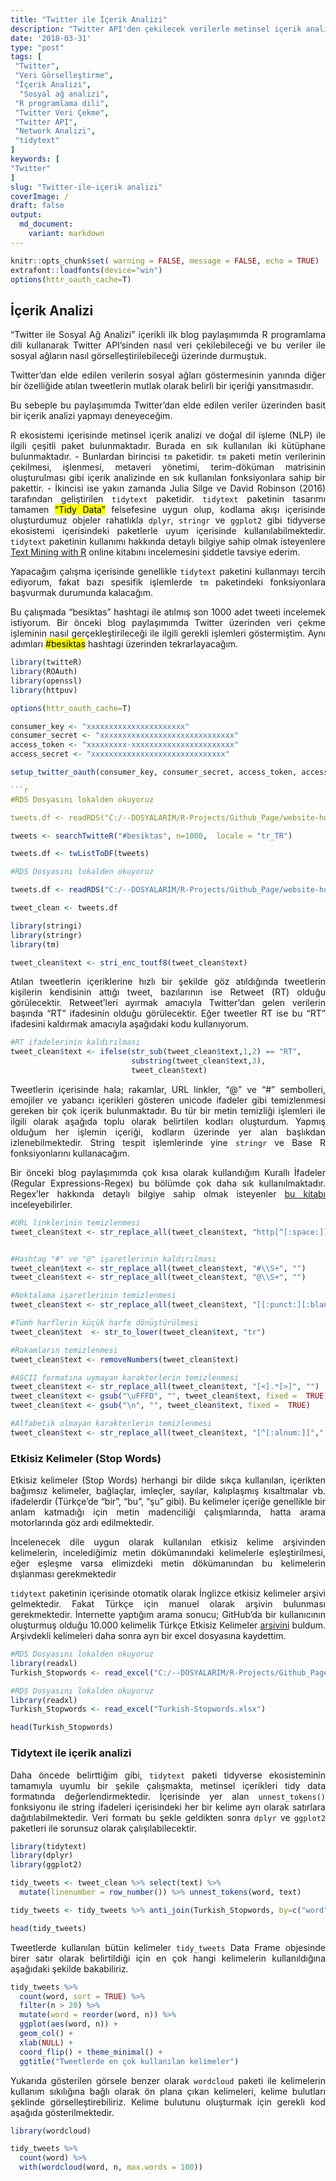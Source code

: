 ```yaml
---
title: "Twitter ile İçerik Analizi"
description: "Twitter API'den çekilecek verilerle metinsel içerik analizi"
date: '2018-03-31'
type: "post"
tags: [
 "Twitter",
 "Veri Görselleştirme",
 "İçerik Analizi",
  "Sosyal ağ analizi",
 "R programlama dili",
 "Twitter Veri Çekme",
 "Twitter API",
 "Network Analizi",
 "tidytext"
]
keywords: [
"Twitter"
]
slug: "Twitter-ile-içerik analizi"
coverImage: /
draft: false
output:
  md_document:
    variant: markdown
---
```


<style>
body {
text-align: justify}
</style>


```r
knitr::opts_chunk$set( warning = FALSE, message = FALSE, echo = TRUE)
extrafont::loadfonts(device="win")
options(httr_oauth_cache=T)
```

## İçerik Analizi


"Twitter ile Sosyal Ağ Analizi" içerikli ilk blog paylaşımımda R programlama dili kullanarak  Twitter API'sinden nasıl veri çekilebileceği ve bu veriler ile sosyal ağların nasıl görselleştirilebileceği üzerinde durmuştuk.

Twitter'dan elde edilen verilerin sosyal ağları göstermesinin yanında diğer bir özelliğide atılan tweetlerin mutlak olarak belirli bir içeriği yansıtmasıdır.

Bu sebeple bu paylaşımımda Twitter'dan elde edilen veriler üzerinden basit bir içerik analizi yapmayı deneyeceğim.

R ekosistemi içerisinde metinsel içerik analizi ve doğal dil işleme (NLP) ile ilgili çeşitli paket bulunmaktadır. Burada en sık kullanılan iki kütüphane bulunmaktadır. 
- Bunlardan birincisi `tm` paketidir. `tm` paketi metin verilerinin çekilmesi, işlenmesi, metaveri yönetimi, terim-döküman matrisinin oluşturulması gibi içerik analizinde en sık kullanılan fonksiyonlara sahip bir pakettir. 
- İkincisi ise yakın zamanda Julia Silge ve David Robinson (2016) tarafından geliştirilen `tidytext` paketidir. `tidytext` paketinin tasarımı tamamen <mark>"Tidy Data"</mark> felsefesine uygun olup, kodlama akışı içerisinde oluşturdumuz objeler rahatlıkla `dplyr`, `stringr` ve `ggplot2` gibi tidyverse ekosistemi içerisindeki paketlerle uyum içerisinde kullanılabilmektedir. `tidytext` paketinin kullanımı hakkında detaylı bilgiye sahip olmak isteyenlere [Text Mining with R](https://www.tidytextmining.com/) online kitabını incelemesini şiddetle tavsiye ederim.

Yapacağım çalışma içerisinde genellikle `tidytext` paketini kullanmayı tercih ediyorum, fakat bazı spesifik işlemlerde `tm` paketindeki fonksiyonlara başvurmak durumunda kalacağım.

Bu çalışmada "besiktas" hashtagi ile atılmış son 1000 adet tweeti incelemek istiyorum. Bir önceki blog paylaşımımda Twitter üzerinden veri çekme işleminin nasıl gerçekleştirileceği ile ilgili gerekli işlemleri göstermiştim. Aynı adımları <mark>#besiktas</mark> hashtagi üzerinden tekrarlayacağım.

```r
library(twitteR)
library(ROAuth)
library(openssl)
library(httpuv)

options(httr_oauth_cache=T)

consumer_key <- "xxxxxxxxxxxxxxxxxxxxxx"
consumer_secret <- "xxxxxxxxxxxxxxxxxxxxxxxxxxxxxx"
access_token <- "xxxxxxxxx-xxxxxxxxxxxxxxxxxxxxxxx"
access_secret <- "xxxxxxxxxxxxxxxxxxxxxxxxxxxxxx"

setup_twitter_oauth(consumer_key, consumer_secret, access_token, access_secret)

```r
#RDS Dosyasını lokalden okuyoruz

tweets.df <- readRDS("C:/--DOSYALARIM/R-Projects/Github_Page/website-hugo/static/Veri/tweets.df2.rds")

```

```r
tweets <- searchTwitteR("#besiktas", n=1000,  locale = "tr_TR")

tweets.df <- twListToDF(tweets)
```

```r
#RDS Dosyasını lokalden okuyoruz

tweets.df <- readRDS("C:/--DOSYALARIM/R-Projects/Github_Page/website-hugo/static/Veri/tweets.df2.rds")

```

```r
tweet_clean <- tweets.df

library(stringi)
library(stringr)
library(tm)

tweet_clean$text <- stri_enc_toutf8(tweet_clean$text)
```

Atılan tweetlerin içeriklerine hızlı bir şekilde göz atıldığında tweetlerin kişilerin kendisinin attığı tweet, bazılarının ise Retweet (RT) olduğu görülecektir. Retweet'leri ayırmak amacıyla Twitter'dan gelen verilerin başında "RT" ifadesinin olduğu görülecektir. Eğer tweetler RT ise bu "RT" ifadesini kaldırmak amacıyla aşağıdaki kodu kullanıyorum.

```r
#RT ifadelerinin kaldırılması
tweet_clean$text <- ifelse(str_sub(tweet_clean$text,1,2) == "RT",
                           substring(tweet_clean$text,3),
                           tweet_clean$text)
```

Tweetlerin içerisinde hala; rakamlar, URL linkler, "@" ve "#" sembolleri, emojiler ve  yabancı içerikleri gösteren unicode ifadeler gibi temizlenmesi gereken bir çok içerik bulunmaktadır. Bu tür bir metin temizliği işlemleri ile ilgili olarak aşağıda toplu olarak belirtilen kodları oluşturdum. Yapmış olduğum her işlemin içeriği, kodların üzerinde yer alan başlıkdan izlenebilmektedir. String tespit işlemlerinde yine `stringr` ve Base R fonksiyonlarını kullanacağım. 

Bir önceki blog paylaşımımda çok kısa olarak kullandığım Kurallı İfadeler (Regular Expressions-Regex) bu bölümde çok daha sık kullanılmaktadır. Regex'ler hakkında detaylı bilgiye sahip olmak isteyenler [bu kitabı](http://www.gastonsanchez.com/r4strings/) inceleyebilirler.

```r
#URL linklerinin temizlenmesi
tweet_clean$text <- str_replace_all(tweet_clean$text, "http[^[:space:]]*", "")


#Hashtag "#" ve "@" işaretlerinin kaldırılması
tweet_clean$text <- str_replace_all(tweet_clean$text, "#\\S+", "")
tweet_clean$text <- str_replace_all(tweet_clean$text, "@\\S+", "")

#Noktalama işaretlerinin temizlenmesi
tweet_clean$text <- str_replace_all(tweet_clean$text, "[[:punct:][:blank:]]+", " ")

#Tümh harflerin küçük harfe dönüştürülmesi
tweet_clean$text  <- str_to_lower(tweet_clean$text, "tr")

#Rakamların temizlenmesi
tweet_clean$text <- removeNumbers(tweet_clean$text)

#ASCII formatına uymayan karakterlerin temizlenmesi
tweet_clean$text <- str_replace_all(tweet_clean$text, "[<].*[>]", "")
tweet_clean$text <- gsub("\uFFFD", "", tweet_clean$text, fixed =  TRUE)
tweet_clean$text <- gsub("\n", "", tweet_clean$text, fixed =  TRUE)

#Alfabetik olmayan karakterlerin temizlenmesi
tweet_clean$text <- str_replace_all(tweet_clean$text, "[^[:alnum:]]"," " )
```


### Etkisiz Kelimeler (Stop Words)

Etkisiz kelimeler (Stop Words) herhangi bir dilde sıkça kullanılan, içerikten bağımsız kelimeler, bağlaçlar, imleçler, sayılar, kalıplaşmış kısaltmalar vb. ifadelerdir (Türkçe’de “bir”, “bu”, “şu” gibi). Bu kelimeler içeriğe genellikle bir anlam katmadığı için metin madenciliği çalışmlarında, hatta arama motorlarında göz ardı edilmektedir.

İncelenecek dile uygun olarak kullanılan etkisiz kelime arşivinden  kelimelerin, incelediğimiz metin dökümanındaki kelimelerle eşleştirilmesi, eğer eşleşme varsa elimizdeki metin dökümanından bu kelimelerin dışlanması gerekmektedir

`tidytext` paketinin içerisinde otomatik olarak İnglizce etkisiz kelimeler arşivi gelmektedir. Fakat Türkçe için manuel olarak arşivin bulunması gerekmektedir. İnternette yaptığım arama sonucu; GitHub'da bir kullanıcının oluşturmuş olduğu 10.000 kelimelik Türkçe Etkisiz Kelimeler [arşivini](https://github.com/ahmetax/trstop) buldum. Arşivdekli kelimeleri daha sonra ayrı bir excel dosyasına kaydettim.

```r
#RDS Dosyasını lokalden okuyoruz
library(readxl)
Turkish_Stopwords <- read_excel("C:/--DOSYALARIM/R-Projects/Github_Page/website-hugo/static/Veri/Turkish-Stopwords.xlsx")
```

```r
#RDS Dosyasını lokalden okuyoruz
library(readxl)
Turkish_Stopwords <- read_excel("Turkish-Stopwords.xlsx")
```

```r
head(Turkish_Stopwords)
```

### Tidytext ile içerik analizi

Daha öncede belirttiğim gibi, `tidytext` paketi tidyverse ekosisteminin tamamıyla uyumlu bir şekile çalışmakta, metinsel içerikleri tidy data formatında değerlendirmektedir. İçerisinde yer alan `unnest_tokens()` fonksiyonu ile string ifadeleri içerisindeki her bir kelime ayrı olarak satırlara dağıtılabilmektedir. Veri formatı bu şekle geldikten sonra `dplyr` ve `ggplot2` paketleri ile sorunsuz olarak çalışılabilecektir.


```r
library(tidytext)
library(dplyr)
library(ggplot2)

tidy_tweets <- tweet_clean %>% select(text) %>% 
  mutate(linenumber = row_number()) %>% unnest_tokens(word, text)

tidy_tweets <- tidy_tweets %>% anti_join(Turkish_Stopwords, by=c("word"="STOPWORD"))

head(tidy_tweets)
```

Tweetlerde kullanılan bütün kelimeler `tidy_tweets` Data Frame objesinde birer satır olarak belirtildiği için en çok hangi kelimelerin kullanıldığına aşağıdaki şekilde bakabiliriz.

```r
tidy_tweets %>%
  count(word, sort = TRUE) %>%
  filter(n > 20) %>%
  mutate(word = reorder(word, n)) %>%
  ggplot(aes(word, n)) +
  geom_col() +
  xlab(NULL) +
  coord_flip() + theme_minimal() +
  ggtitle("Tweetlerde en çok kullanılan kelimeler")
```


Yukarıda gösterilen görsele benzer olarak `wordcloud` paketi ile kelimelerin kullanım sıkılığına bağlı olarak ön plana çıkan kelimeleri, kelime bulutları şeklinde görselleştirebiliriz. Kelime bulutunu oluşturmak için gerekli kod aşağıda gösterilmektedir.

```r
library(wordcloud)

tidy_tweets %>% 
  count(word) %>%
  with(wordcloud(word, n, max.words = 100))
```







